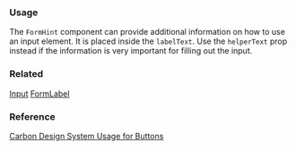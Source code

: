 ### Usage

The `FormHint` component can provide additional information on how to use an input element. It is placed inside the `labelText`.
Use the `helperText` prop instead if the information is very important for filling out the input.

### Related

[Input](?path=/docs/components-input--input-regular)
[FormLabel](?path=/docs/forms-formlabel--regular)

### Reference

[Carbon Design System Usage for Buttons](https://next.carbondesignsystem.com/components/button)
